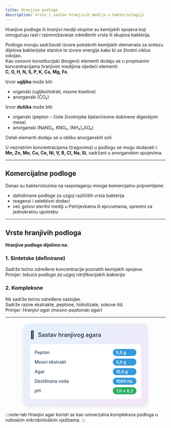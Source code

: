 ```yaml
---
title: Hranjive podloge
description: Vrste i sastav hranjivih medija u bakteriologiji
---
```


Hranjive podloge ili *hranjivi mediji* otopine su kemijskih spojeva koji omogućuju rast i razmnožavanje određenih vrsta ili skupina bakterija.

Podloge moraju sadržavati izvore potrebnih kemijskih elemenata za sintezu dijelova bakterijske stanice te izvore energije kako bi se životni ciklus odvijao.  
Kao osnovni konstitucijski (biogeni) elementi dodaju se u propisanim koncentracijama hranjivim medijima sljedeći elementi:  
**C, O, H, N, S, P, K, Ca, Mg, Fe.**

Izvor **ugljika** može biti:
- organski (ugljikohidrati, masne kiseline)  
- anorganski (CO₂)

Izvor **dušika** može biti:
- organski (pepton – čiste životinjske bjelančevine dobivene digestijom mesa)  
- anorganski (NaNO₃, KNO₃, (NH₄)₂SO₄)

Ostali elementi dodaju se u obliku anorganskih soli.

U neznatnim koncentracijama (tragovima) u podlogu se mogu dodavati i:  
**Mn, Zn, Mo, Cu, Co, Ni, V, B, Cl, Na, Si**, sadržani u anorganskim spojevima.

---

## Komercijalne podloge

Danas su bakteriolozima na raspolaganju mnoge komercijalno pripremljene:

- dehidrirane podloge za uzgoj različitih vrsta bakterija  
- reagensi i selektivni dodaci  
- već gotovi sterilni mediji u Petrijevkama ili epruvetama, spremni za jednokratnu upotrebu

---

## Vrste hranjivih podloga

**Hranjive podloge dijelimo na:**

### 1. Sintetske (definirane)

Sadrže točno određene koncentracije poznatih kemijskih spojeva.  
Primjer: *tekuća podloga za uzgoj nitrifikacijskih bakterija*

### 2. Kompleksne

Ne sadrže točno određene sastojke.  
Sadrže razne ekstrakte, peptone, hidrolizate, sokove itd.  
Primjer: *Hranjivi agar (mesno-peptonski agar)*

---

<div style="max-width: 350px; background: linear-gradient(135deg, #e3f2fd 0%, #f3e5f5 100%); border-radius: 15px; padding: 20px; box-shadow: 0 4px 12px rgba(0,0,0,0.1); margin: 20px auto;">
  <div style="display: flex; align-items: center; margin-bottom: 15px;">
    <span style="font-size: 24px; margin-right: 10px;">🧪</span>
    <h3 style="margin: 0; color: #2c3e50; font-weight: 600; font-size: 18px;">Sastav hranjivog agara</h3>
  </div>
  <div style="background: white; border-radius: 10px; padding: 15px;">
    <div style="display: grid; grid-template-columns: minmax(0, 1fr) auto; gap: 8px 15px; align-items: center;">
      <span style="font-weight: 500; color: #34495e; font-size: 14px;">Pepton</span>
      <span style="background: #3498db; color: white; padding: 3px 10px; border-radius: 15px; font-size: 13px; font-weight: 600;">5,0 g</span>
      <span style="font-weight: 500; color: #34495e; font-size: 14px;">Mesni ekstrakt</span>
      <span style="background: #3498db; color: white; padding: 3px 10px; border-radius: 15px; font-size: 13px; font-weight: 600;">3,0 g</span>
      <span style="font-weight: 500; color: #34495e; font-size: 14px;">Agar</span>
      <span style="background: #3498db; color: white; padding: 3px 10px; border-radius: 15px; font-size: 13px; font-weight: 600;">15,0 g</span>
      <span style="font-weight: 500; color: #34495e; font-size: 14px;">Destilirana voda</span>
      <span style="background: #3498db; color: white; padding: 3px 10px; border-radius: 15px; font-size: 13px; font-weight: 600;">1000 mL</span>
      <span style="font-weight: 500; color: #34495e; font-size: 14px;">pH</span>
      <span style="background: #27ae60; color: white; padding: 3px 10px; border-radius: 15px; font-size: 13px; font-weight: 600;">7,0 ± 0,2</span>
    </div>
  </div>
</div>

:::note-lab
Hranjivi agar koristi se kao univerzalna kompleksna podloga u rutinskim mikrobiološkim vježbama.
:::
